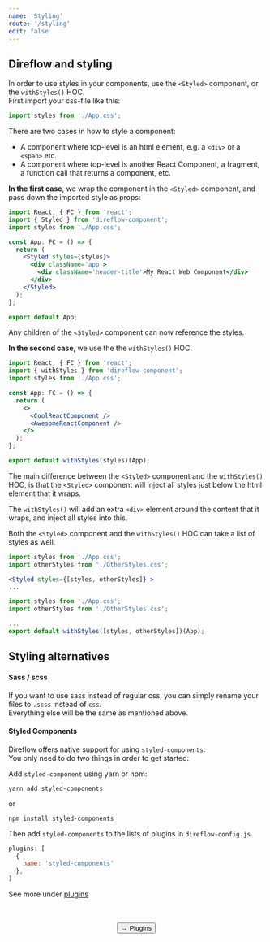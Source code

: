 ```yaml
---
name: 'Styling'
route: '/styling'
edit: false
---
```



## Direflow and styling
In order to use styles in your components, use the `<Styled>` component, or the `withStyles()` HOC.  
First import your css-file like this:
```typescript
import styles from './App.css';
```

There are two cases in how to style a component: 
  
- A component where top-level is an html element, e.g. a `<div>` or a `<span>` etc.
- A component where top-level is another React Component, a fragment, a function call that returns a component, etc.

**In the first case**, we wrap the component in the `<Styled>` component, and pass down the imported style as props:  
```jsx
import React, { FC } from 'react';
import { Styled } from 'direflow-component';
import styles from './App.css';

const App: FC = () => {
  return (
    <Styled styles={styles}>
      <div className='app'>
        <div className='header-title'>My React Web Component</div>
      </div>
    </Styled>
  );
};

export default App;
```
Any children of the `<Styled>` component can now reference the styles.

**In the second case**, we use the the `withStyles()` HOC.

```jsx
import React, { FC } from 'react';
import { withStyles } from 'direflow-component';
import styles from './App.css';

const App: FC = () => {
  return (
    <>
      <CoolReactComponent />
      <AwesomeReactComponent />
    </>
  );
};

export default withStyles(styles)(App);
```

The main difference between the `<Styled>` component and the `withStyles()` HOC, is that the `<Styled>` component will inject all styles just below the html element that it wraps.  
  
The `withStyles()` will add an extra `<div>` element around the content that it wraps, and inject all styles into this.
  
Both the `<Styled>` component and the `withStyles()` HOC can take a list of styles as well.

```jsx
import styles from './App.css';
import otherStyles from './OtherStyles.css';

<Styled styles={[styles, otherStyles]} >
...
```

```jsx
import styles from './App.css';
import otherStyles from './OtherStyles.css';

...
export default withStyles([styles, otherStyles])(App);
```

## Styling alternatives

#### Sass / scss
If you want to use sass instead of regular css, you can simply rename your files to `.scss` instead of `css`.  
Everything else will be the same as mentioned above.

#### Styled Components
Direflow offers native support for using `styled-components`.  
You only need to do two things in order to get started:
  
Add `styled-component` using yarn or npm:
```console
yarn add styled-components
```
or
```console
npm install styled-components
```

Then add `styled-components` to the lists of plugins in `direflow-config.js`.
```javascript
plugins: [
  {
    name: 'styled-components'
  },
]
```
See more under [plugins](/plugins)

<br />
<br />

<span style="display: flex; justify-content: center">
  <Link to='/plugins'>
    <Button>→ Plugins</Button>
  </Link>
</span>